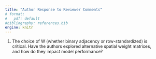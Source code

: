 ```yaml
---
title: "Author Response to Reviewer Comments"
# format:
#   pdf: default
#bibliography: references.bib
engine: knitr
---
```


1.  The choice of W (whether binary adjacency or row-standardized) is critical. Have the authors explored alternative spatial weight matrices, and how do they impact model performance?

<!-- 2.  While the CAR model shows lower bias and RMSE in the artificial study, does this advantage persist in real-world scenarios, particularly where data sparsity or boundary effects exist? -->

<!-- 3.  The estimated value of $\rho$ (spatial dependence strength) varies widely (e.g., 0.48 for the multilevel CAR model). Have the authors examined how sensitive the model results are to changes in $\rho$? -->

<!-- 4.  The study discusses the spatial effects $\phi$ as a key advantage of the CAR model, but how can these effects be meaningfully interpreted for house price determinants? Would spatial effect maps or additional diagnostic tools enhance this understanding? -->

<!-- 5.  Among the various spatial regression models, Geographically Weighted Regression (GWR) is particularly prominent in property price research (page 2). Before reaching this conclusion, did you compare GWR to other spatial regression models? -->

<!-- 6.  The scope of properties analysed includes residential houses and commercial real estate (page 16). How do the authors reconcile this with the abstract, which mentions only house price data? -->

<!-- 7.  After data cleaning, the final dataset included 598 entries representing multiple observations per sub-district (page 16). Why does the distribution of these data not appear on the map (Figure 6)? -->

<!-- 8.  The authors have applied point-level data using three different models (GLMM, GWR, and multilevel CAR) (page 17). How was this approach implemented, given that there is no explanation of how each observation was georeferenced? -->

<!-- 9.  Why is Table 5 not referred to in the text? -->

<!-- 10. The authors have argued that point-level models like GWR are limited when precise location data are unavailable (page 18). However, for the Lombok House Price Data, the authors have used point-level models. How do you reconcile this contradiction? -->

<!-- 11. In the Lombok house price analysis, no sensitivity analysis was conducted to test how different definitions of adjacency (W matrix) influence the results. Would the findings remain consistent if a different spatial weights structure was used? -->

<!-- 12. The study primarily evaluates CAR models within the Lombok context, but how well does it generalize to larger, high-density urban areas (e.g., Jakarta)? Would additional testing in a more complex metropolitan setting strengthen the validity of the conclusions? -->
